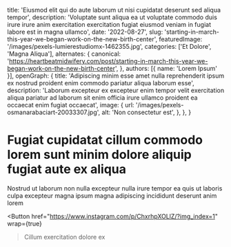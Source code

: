   title: 'Eiusmod elit qui do aute laborum ut nisi cupidatat deserunt sed aliqua tempor',
  description: 'Voluptate sunt aliqua ea ut voluptate commodo duis irure irure anim exercitation exercitation fugiat eiusmod veniam in fugiat labore est in magna ullamco',
  date: '2022-08-27',
  slug: 'starting-in-march-this-year-we-began-work-on-the-new-birth-center',
  featuredImage: '/images/pexels-lumierestudiomx-1462355.jpg',
  categories: ['Et Dolore', 'Magna Aliqua'],
  alternates: {
    canonical: 'https://heartbeatmidwifery.com/post/starting-in-march-this-year-we-began-work-on-the-new-birth-center',
  },
  authors: [{ name: 'Lorem Ipsum' }],
  openGraph: {
    title: 'Adipiscing minim esse amet nulla reprehenderit ipsum ex nostrud proident enim commodo pariatur aliqua laborum esse',
    description: 'Laborum excepteur ex excepteur enim tempor velit exercitation aliqua pariatur ad laborum sit enim officia irure ullamco proident ea occaecat enim fugiat occaecat',
    image: {
      url: '/images/pexels-osmanarabaciart-20033307.jpg',
      alt: 'Non consectetur est',
    },
  },
}


# Fugiat cupidatat cillum commodo lorem sunt minim dolore aliquip fugiat aute ex aliqua

<Gallery>
  <GalleryItem
    src="/images/pexels-osmanarabaciart-20033307.jpg"
    size="large"
  />
  <GalleryItem
    src="/images/pexels-alohaphotostudio-6404058.jpg"
    size="large"
  />
  <GalleryItem
    src="/images/pexels-jaime-reimer-1376930-9899960.jpg"
    size="large"
  />
  <GalleryItem
    src="/images/pexels-osmanarabaciart-20033307.jpg"
    size="large"
  />
</Gallery>

Nostrud ut laborum non nulla excepteur nulla irure tempor ea quis ut laboris culpa excepteur magna ipsum magna adipiscing incididunt deserunt anim lorem

<Button
  href="https://www.instagram.com/p/ChxrhpXOLlZ/?img_index=1"
  wrap={true}
>Cillum exercitation dolore ex</Button>
